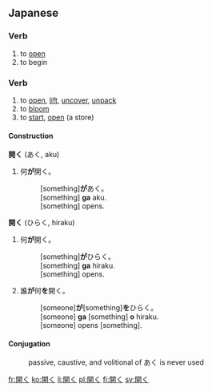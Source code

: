 ==Japanese==
{{ja-kanjitab|開}}

===Verb===
{{ja-verb|kk|type=1|tr=intrans|hira=あく|rom=aku}}

# to [[open]]
# to begin

===Verb===
{{ja-verb|kk|type=1|tr=both|hira=ひらく|rom=hiraku}}

# to [[open]], [[lift]], [[uncover]], [[unpack]]
# to [[bloom]]
# to [[start]], [[open]] (a store)

====Construction====
'''開く''' (あく, aku)
# 何'''が'''開く。
#:[something]'''が'''あく。
#:[something] '''ga''' aku.
#:[something] opens.

'''開く''' (ひらく, hiraku)
# 何'''が'''開く。
#:[something]'''が'''ひらく。
#:[something] '''ga''' hiraku.
#:[something] opens.
# 誰'''が'''何'''を'''開く。
#:[someone]'''が'''[something]'''を'''ひらく。
#:[someone] '''ga''' [something] '''o''' hiraku.
#:[someone] opens [something].

====Conjugation====
:passive, caustive, and volitional of あく is never used
{{ja-go-ku|開|あ|a}}
{{ja-go-ku|開|ひら|hira}}

[[fr:開く]]
[[ko:開く]]
[[li:開く]]
[[pl:開く]]
[[fi:開く]]
[[sv:開く]]